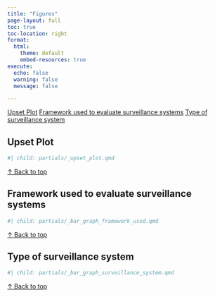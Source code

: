```yaml
---
title: "Figures"
page-layout: full
toc: true
toc-location: right
format:
  html:
    theme: default
    embed-resources: true 
execute:
  echo: false
  warning: false
  message: false

---
```


<div id="top"></div>

<!-- Top quick nav (clickable bar) -->
<div class="nav nav-pills mb-3">
  <a class="nav-link" href="#upset-plot">Upset Plot</a>
  <a class="nav-link" href="#framework-used">Framework used to evaluate surveillance systems</a>
  <a class="nav-link" href="#surv-system">Type of surveillance system</a>
</div>

## Upset Plot {#upset-plot}

```r
#| child: partials/_upset_plot.qmd

```

<p class="mt-2"><a href="#top">↑ Back to top</a></p>

## Framework used to evaluate surveillance systems {#framework-used}
```r
#| child: partials/_bar_graph_framework_used.qmd

```
<p class="mt-2"><a href="#top">↑ Back to top</a></p>

## Type of surveillance system {#surv-system}
```r
#| child: partials/_bar_graph_surveillance_system.qmd
```
<p class="mt-2"><a href="#top">↑ Back to top</a></p> 